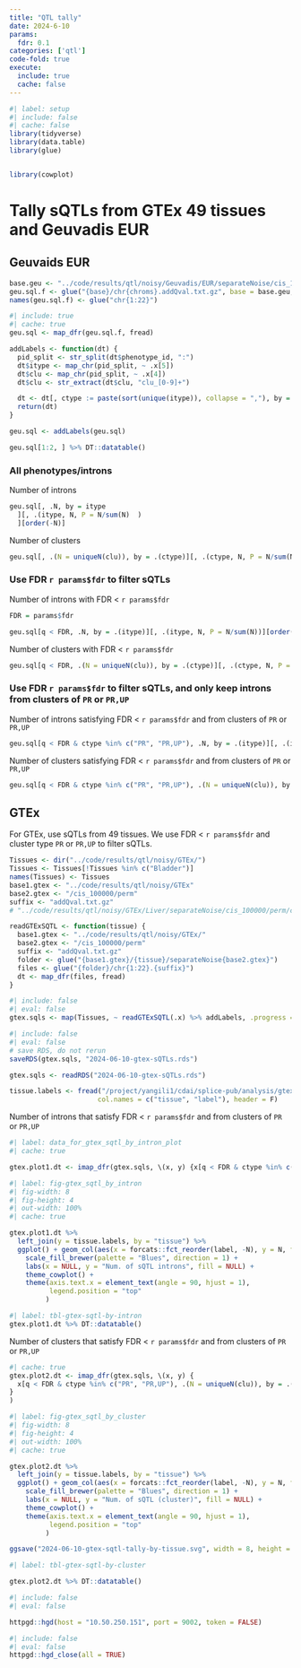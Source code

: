 ```yaml
---
title: "QTL tally"
date: 2024-6-10
params: 
  fdr: 0.1
categories: ['qtl']
code-fold: true
execute:
  include: true
  cache: false
---
```


```r
#| label: setup
#| include: false
#| cache: false
library(tidyverse)
library(data.table)
library(glue)


library(cowplot)
```

# Tally sQTLs from GTEx 49 tissues and Geuvadis EUR


## Geuvaids EUR


```r
base.geu <- "../code/results/qtl/noisy/Geuvadis/EUR/separateNoise/cis_100000/perm"
geu.sql.f <- glue("{base}/chr{chroms}.addQval.txt.gz", base = base.geu, chroms = 1:22)
names(geu.sql.f) <- glue("chr{1:22}")
```

```r
#| include: true
#| cache: true
geu.sql <- map_dfr(geu.sql.f, fread)
```


```r
addLabels <- function(dt) {
  pid_split <- str_split(dt$phenotype_id, ":")
  dt$itype <- map_chr(pid_split, ~ .x[5])
  dt$clu <- map_chr(pid_split, ~ .x[4])
  dt$clu <- str_extract(dt$clu, "clu_[0-9]+")

  dt <- dt[, ctype := paste(sort(unique(itype)), collapse = ","), by = clu][]
  return(dt)
}
```


```r
geu.sql <- addLabels(geu.sql)
```


```r
geu.sql[1:2, ] %>% DT::datatable()
```

### All phenotypes/introns
Number of introns

```r
geu.sql[, .N, by = itype
  ][, .(itype, N, P = N/sum(N)  )
  ][order(-N)]
```

Number of clusters
```r
geu.sql[, .(N = uniqueN(clu)), by = .(ctype)][, .(ctype, N, P = N/sum(N))][order(-N)]
```


### Use FDR `r params$fdr` to filter sQTLs

Number of introns with FDR < `r params$fdr`

```r
FDR = params$fdr
```

```r
geu.sql[q < FDR, .N, by = .(itype)][, .(itype, N, P = N/sum(N))][order(-N)]
```


Number of clusters with FDR < `r params$fdr`

```r
geu.sql[q < FDR, .(N = uniqueN(clu)), by = .(ctype)][, .(ctype, N, P = N/sum(N))][order(-N)]
```



### Use FDR `r params$fdr` to filter sQTLs, and only keep introns from clusters of `PR` or `PR,UP`

Number of introns satisfying FDR < `r params$fdr` and from clusters of `PR` or `PR,UP`

```r
geu.sql[q < FDR & ctype %in% c("PR", "PR,UP"), .N, by = .(itype)][, .(itype, N, P = N/sum(N))][order(-N)]
```

Number of clusters satisfying FDR < `r params$fdr` and from clusters of `PR` or `PR,UP`

```r
geu.sql[q < FDR & ctype %in% c("PR", "PR,UP"), .(N = uniqueN(clu)), by = .(ctype)][, .(ctype, N, P = N/sum(N))][order(-N)]
```
 

## GTEx

For GTEx, use sQTLs from 49 tissues. We use FDR < `r params$fdr` and cluster type `PR` or `PR,UP` to filter sQTLs.


```r
Tissues <- dir("../code/results/qtl/noisy/GTEx/")
Tissues <- Tissues[!Tissues %in% c("Bladder")]
names(Tissues) <- Tissues 
base1.gtex <- "../code/results/qtl/noisy/GTEx"
base2.gtex <- "/cis_100000/perm"
suffix <- "addQval.txt.gz"
# "../code/results/qtl/noisy/GTEx/Liver/separateNoise/cis_100000/perm/chr1.addQval.txt.gz"
```


```r
readGTExSQTL <- function(tissue) {
  base1.gtex <- "../code/results/qtl/noisy/GTEx/"
  base2.gtex <- "/cis_100000/perm"
  suffix <- "addQval.txt.gz"
  folder <- glue("{base1.gtex}/{tissue}/separateNoise{base2.gtex}")
  files <- glue("{folder}/chr{1:22}.{suffix}")
  dt <- map_dfr(files, fread)
}
```

```r
#| include: false
#| eval: false
gtex.sqls <- map(Tissues, ~ readGTExSQTL(.x) %>% addLabels, .progress = TRUE)
```

```r
#| include: false
#| eval: false
# save RDS, do not rerun
saveRDS(gtex.sqls, "2024-06-10-gtex-sQTLs.rds")
```


```r
gtex.sqls <- readRDS("2024-06-10-gtex-sQTLs.rds")
```


```r
tissue.labels <- fread("/project/yangili1/cdai/splice-pub/analysis/gtex-tissue-code.csv",
                      col.names = c("tissue", "label"), header = F)
```


Number of introns that satisfy FDR < `r params$fdr` and from clusters of `PR` or `PR,UP`
```r
#| label: data_for_gtex_sqtl_by_intron_plot
#| cache: true

gtex.plot1.dt <- imap_dfr(gtex.sqls, \(x, y) {x[q < FDR & ctype %in% c("PR", "PR,UP"), .N, by = .(itype)][, .(tissue = y, itype, N, P = N/sum(N))][order(-N)]})

```




```r
#| label: fig-gtex_sqtl_by_intron
#| fig-width: 8
#| fig-height: 4
#| out-width: 100%
#| cache: true

gtex.plot1.dt %>% 
  left_join(y = tissue.labels, by = "tissue") %>% 
  ggplot() + geom_col(aes(x = forcats::fct_reorder(label, -N), y = N, fill = itype)) +
    scale_fill_brewer(palette = "Blues", direction = 1) +
    labs(x = NULL, y = "Num. of sQTL introns", fill = NULL) + 
    theme_cowplot() +
    theme(axis.text.x = element_text(angle = 90, hjust = 1),
          legend.position = "top"
         )
```


```r
#| label: tbl-gtex-sqtl-by-intron
gtex.plot1.dt %>% DT::datatable()
```

Number of clusters that satisfy FDR < `r params$fdr` and from clusters of `PR` or `PR,UP`
```r
#| cache: true
gtex.plot2.dt <- imap_dfr(gtex.sqls, \(x, y) {
  x[q < FDR & ctype %in% c("PR", "PR,UP"), .(N = uniqueN(clu)), by = .(ctype)][, .(tissue = y, ctype, N, P = N/sum(N))][order(-N)]
}
)
```



```r
#| label: fig-gtex_sqtl_by_cluster
#| fig-width: 8
#| fig-height: 4
#| out-width: 100%
#| cache: true

gtex.plot2.dt %>% 
  left_join(y = tissue.labels, by = "tissue") %>% 
  ggplot() + geom_col(aes(x = forcats::fct_reorder(label, -N), y = N, fill = ctype)) +
    scale_fill_brewer(palette = "Blues", direction = 1) +
    labs(x = NULL, y = "Num. of sQTL (cluster)", fill = NULL) + 
    theme_cowplot() +
    theme(axis.text.x = element_text(angle = 90, hjust = 1),
          legend.position = "top"
         )

```


```r
ggsave("2024-06-10-gtex-sqtl-tally-by-tissue.svg", width = 8, height = 4)
```

```r
#| label: tbl-gtex-sqtl-by-cluster

gtex.plot2.dt %>% DT::datatable()
```





```r
#| include: false
#| eval: false

httpgd::hgd(host = "10.50.250.151", port = 9002, token = FALSE)


```

```r
#| include: false
#| eval: false
httpgd::hgd_close(all = TRUE)
```
